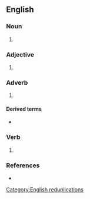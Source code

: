 {{also|crisscross}}
==English==

===Noun===
{{en-noun|es}}
# {{alternative spelling of|crisscross|lang=en}}

===Adjective===
{{en-adj}}
# {{alternative spelling of|crisscross|lang=en}}

===Adverb===
{{en-adv}}

# {{alternative spelling of|crisscross|lang=en}}

====Derived terms====
* {{l|en|criss-cross applesauce}}

===Verb===
{{en-verb|es}}

# {{alternative spelling of|crisscross|lang=en}}

===References===
* {{R:Lexico}}

[[Category:English reduplications]]